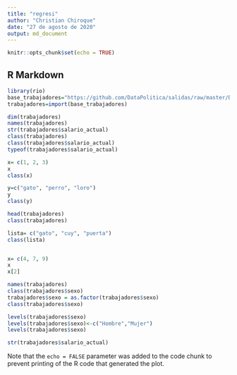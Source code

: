 ```yaml
---
title: "regresi"
author: "Christian Chiroque"
date: "27 de agosto de 2020"
output: md_document
---
```


```r
knitr::opts_chunk$set(echo = TRUE)
```

## R Markdown


```r
library(rio)
base_trabajadores="https://github.com/DataPolitica/salidas/raw/master/Data/trabajadores.sav"
trabajadores=import(base_trabajadores)
```

```r
dim(trabajadores)
names(trabajadores)
str(trabajadores$salario_actual)
class(trabajadores)
class(trabajadores$salario_actual)
typeof(trabajadores$salario_actual)
```

```r
x= c(1, 2, 3)
x
class(x)

y=c("gato", "perro", "loro")
y
class(y)

head(trabajadores)
class(trabajadores)

lista= c("gato", "cuy", "puerta")
class(lista)


x= c(4, 7, 9)
x
x[2]

names(trabajadores)
class(trabajadores$sexo)
trabajadores$sexo = as.factor(trabajadores$sexo)
class(trabajadores$sexo)

levels(trabajadores$sexo)
levels(trabajadores$sexo)<-c("Hombre","Mujer")
levels(trabajadores$sexo)

str(trabajadores$salario_actual)
```









Note that the `echo = FALSE` parameter was added to the code chunk to prevent printing of the R code that generated the plot.
